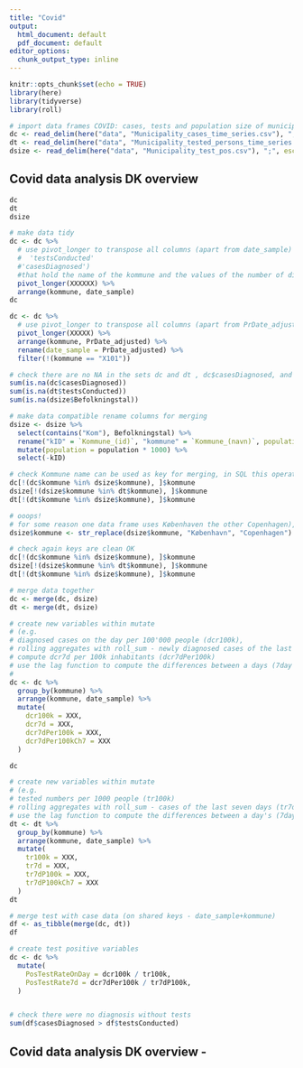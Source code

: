 ```yaml
---
title: "Covid"
output:
  html_document: default
  pdf_document: default
editor_options:
  chunk_output_type: inline
---
```


```r
knitr::opts_chunk$set(echo = TRUE)
library(here)
library(tidyverse)
library(roll)

# import data frames COVID: cases, tests and population size of municipalities
dc <- read_delim(here("data", "Municipality_cases_time_series.csv"), ";", escape_double = FALSE, trim_ws = TRUE)
dt <- read_delim(here("data", "Municipality_tested_persons_time_series.csv"), ";", escape_double = FALSE, trim_ws = TRUE)
dsize <- read_delim(here("data", "Municipality_test_pos.csv"), ";", escape_double = FALSE, trim_ws = TRUE)
```
## Covid data analysis DK overview
```r
dc
dt
dsize
```

```r
# make data tidy
dc <- dc %>%
  # use pivot_longer to transpose all columns (apart from date_sample) to two columns ('kommune',
  #  'testsConducted' 
  #'casesDiagnosed') 
  #that hold the name of the kommune and the values of the number of diagnosed cases
  pivot_longer(XXXXXX) %>%
  arrange(kommune, date_sample)
dc
```

```r
dc <- dc %>%
  # use pivot_longer to transpose all columns (apart from PrDate_adjusted) to two columns ('kommune','testsConducted') that hold the name of the kommune and the values of the number of conducted tests
  pivot_longer(XXXXX) %>%
  arrange(kommune, PrDate_adjusted) %>%
  rename(date_sample = PrDate_adjusted) %>%
  filter(!(kommune == "X101"))
```

```r
# check there are no NA in the sets dc and dt , dc$casesDiagnosed, and dt$testsConducted
sum(is.na(dc$casesDiagnosed))
sum(is.na(dt$testsConducted))
sum(is.na(dsize$Befolkningstal))
```

```r
# make data compatible rename columns for merging
dsize <- dsize %>%
  select(contains("Kom"), Befolkningstal) %>%
  rename("kID" = `Kommune_(id)`, "kommune" = `Kommune_(navn)`, population = Befolkningstal) %>%
  mutate(population = population * 1000) %>%
  select(-kID)
```

```r
# check Kommune name can be used as key for merging, in SQL this operation is referred to as a join
dc[!(dc$kommune %in% dsize$kommune), ]$kommune
dsize[!(dsize$kommune %in% dt$kommune), ]$kommune
dt[!(dt$kommune %in% dsize$kommune), ]$kommune
```

```r
# ooops!
# for some reason one data frame uses Københaven the other Copenhagen), - use str_replace to change "København", "Copenhagen"
dsize$kommune <- str_replace(dsize$kommune, "København", "Copenhagen")

# check again keys are clean OK 
dc[!(dc$kommune %in% dsize$kommune), ]$kommune
dsize[!(dsize$kommune %in% dt$kommune), ]$kommune
dt[!(dt$kommune %in% dsize$kommune), ]$kommune

# merge data together
dc <- merge(dc, dsize)
dt <- merge(dt, dsize)
```

```r

# create new variables within mutate
# (e.g. 
# diagnosed cases on the day per 100'000 people (dcr100k),
# rolling aggregates with roll_sum - newly diagnosed cases of the last seven days (dcr7d),
# compute dcr7d per 100k inhabitants (dcr7dPer100k)
# use the lag function to compute the differences between a days (7day sum) value and the one from 7 days ago (dcr7dPer100kCh7)
#
dc <- dc %>%
  group_by(kommune) %>%
  arrange(kommune, date_sample) %>%
  mutate(
    dcr100k = XXX,
    dcr7d = XXX,
    dcr7dPer100k = XXX,
    dcr7dPer100kCh7 = XXX
  )

dc
```

```r
# create new variables within mutate
# (e.g. 
# tested numbers per 1000 people (tr100k)
# rolling aggregates with roll_sum - cases of the last seven days (tr7d) - and per 100k inhabitants (tr7dP100k)
# use the lag function to compute the differences between a day's (7day sum) value and the one from 7 days ago (tr7dP100kCh7)
dt <- dt %>%
  group_by(kommune) %>%
  arrange(kommune, date_sample) %>%
  mutate(
    tr100k = XXX,
    tr7d = XXX,
    tr7dP100k = XXX,
    tr7dP100kCh7 = XXX
  )
dt
```

```r
# merge test with case data (on shared keys - date_sample+kommune)
df <- as_tibble(merge(dc, dt))
df

# create test positive variables
dc <- dc %>%
  mutate(
    PosTestRateOnDay = dcr100k / tr100k,
    PosTestRate7d = dcr7dPer100k / tr7dP100k,
  )


# check there were no diagnosis without tests
sum(df$casesDiagnosed > df$testsConducted)
```

## Covid data analysis DK overview - 
